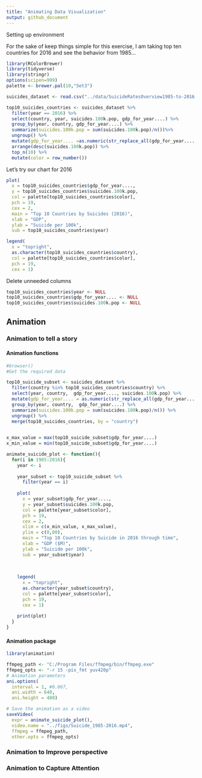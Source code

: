 ```yaml
---
title: "Animating Data Visualization"
output: github_document
---
```



Setting up environment

For the sake of keep things simple for this exercise, I am taking top ten countries for 2016 and see the behavior from 1985...

```r
library(RColorBrewer)
library(tidyverse)
library(stringr)
options(scipen=999)
palette <- brewer.pal(10,"Set3")

suicides_dataset <- read.csv("../data/SuicideRatesOverview1985-to-2016.csv")

top10_suicides_countries <- suicides_dataset %>%
  filter(year == 2016) %>%
  select(country, year, suicides.100k.pop, gdp_for_year....) %>%
  group_by(year, country, gdp_for_year....) %>%
  summarize(suicides.100k.pop = sum(suicides.100k.pop)/n())%>%
  ungroup() %>%
  mutate(gdp_for_year.... =as.numeric(str_replace_all(gdp_for_year....,",","")))%>%
  arrange(desc(suicides.100k.pop)) %>%
  top_n(10) %>%
  mutate(color = row_number())

```


Let's try our chart for 2016

```r

plot(
  x = top10_suicides_countries$gdp_for_year....,
  y = top10_suicides_countries$suicides.100k.pop,
  col = palette[top10_suicides_countries$color],
  pch = 19,
  cex = 2,
  main = "Top 10 Countries by Suicides (2016)",
  xlab = "GDP",
  ylab = "Suicide per 100k",
  sub = top10_suicides_countries$year)

legend(
  x = "topright",
  as.character(top10_suicides_countries$country),
  col = palette[top10_suicides_countries$color],
  pch = 19,
  cex = 1)

```

Delete unneeded columns
```r
top10_suicides_countries$year <- NULL
top10_suicides_countries$gdp_for_year.... <- NULL
top10_suicides_countries$suicides.100k.pop <- NULL

```


## Animation

### Animation to tell a story

#### Animation functions


```r
#browser()
#Get the required data

top10_suicide_subset <- suicides_dataset %>%
  filter(country %in% top10_suicides_countries$country) %>%
  select(year, country,  gdp_for_year...., suicides.100k.pop) %>%
  mutate(gdp_for_year.... = as.numeric(str_replace_all(gdp_for_year....,",",""))/1000000) %>%
  group_by(year, country,  gdp_for_year....) %>%
  summarize(suicides.100k.pop = sum(suicides.100k.pop)/n()) %>%
  ungroup() %>%
  merge(top10_suicides_countries, by = "country") 
  

x_max_value = max(top10_suicide_subset$gdp_for_year....) 
x_min_value = min(top10_suicide_subset$gdp_for_year....)

animate_suicide_plot <- function(){
  for(i in 1985:2016){
    year <- i
    
    year_subset <- top10_suicide_subset %>%
      filter(year == i)
    
    plot(
      x = year_subset$gdp_for_year....,
      y = year_subset$suicides.100k.pop,
      col = palette[year_subset$color],
      pch = 19,
      cex = 2,
      xlim = c(x_min_value, x_max_value),
      ylim = c(0,80),
      main = "Top 10 Countries by Suicide in 2016 through time",
      xlab = "GDP ($M)",
      ylab = "Suicide per 100k",
      sub = year_subset$year)
   
    
    
    legend(
      x = "topright",
      as.character(year_subset$country),
      col = palette[year_subset$color],
      pch = 19,
      cex = 1)
    
    print(plot)
  }
}

```


#### Animation package

```r
library(animation)

ffmpeg_path <- "C:/Program Files/ffmpeg/bin/ffmpeg.exe"
ffmpeg_opts <- "-r 15 -pix_fmt yuv420p"
# Animation parameters
ani.options(
  interval = 1, #0.067,
  ani.width = 640,
  ani.height = 480)

# Save the animation as a video
saveVideo(
  expr = animate_suicide_plot(),
  video.name = "../figs/Suicide_1985-2016.mp4",
  ffmpeg = ffmpeg_path,
  other.opts = ffmpeg_opts)

```

### Animation to Improve perspective


### Animation to Capture Attention